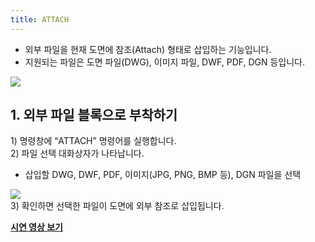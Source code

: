 ```yaml
---
title: ATTACH
---
```



[image1]: ../../../../../assets/images/commands/attach/image1.png
[image2]: ../../../../../assets/images/commands/attach/image2.png

* 외부 파일을 현재 도면에 참조(Attach) 형태로 삽입하는 기능입니다.  
* 지원되는 파일은 도면 파일(DWG), 이미지 파일, DWF, PDF, DGN 등입니다.

![][image1]

## **1\. 외부 파일 블록으로 부착하기**

1\) 명령창에 “ATTACH” 명령어를 실행합니다.  
2\) 파일 선택 대화상자가 나타납니다.

- 삽입할 DWG, DWF, PDF, 이미지(JPG, PNG, BMP 등), DGN 파일을 선택

![][image2]  
3\) 확인하면 선택한 파일이 도면에 외부 참조로 삽입됩니다.

[**<Icon name="youtube" class="emoji"/> 시연 영상 보기**](https://youtu.be/fhoR2jzEtQU) 